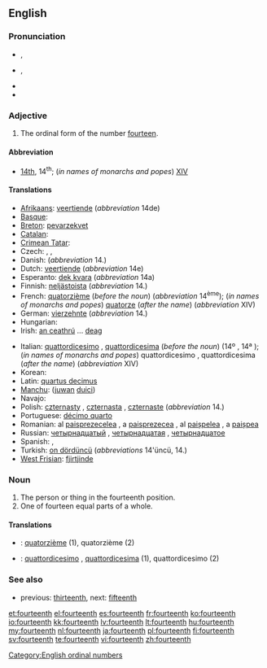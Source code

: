 ==English==

===Pronunciation===
* {{a|RP}} {{IPA|/ˌfɔːˈtiːnθ/}}, {{SAMPA|/%fO:"ti:nT/}}
* {{a|US}} {{IPA|/ˌfɔɹˈtiːnθ/}}, {{SAMPA|/%fOr"ti:nT/}}
* {{rhymes|iːnθ}}
* {{hyphenation|four|teenth}}

===Adjective===
{{en-adj|-}}

# The ordinal form of the number [[fourteen]].

====Abbreviation====
* [[14th]], 14<sup>th</sup>; (''in names of monarchs and popes'') [[XIV]]

====Translations====
{{trans-top|ordinal form of the number fourteen}}
* [[Afrikaans]]: [[veertiende]] (''abbreviation'' 14de)
* [[Basque]]: {{t|eu|hamalaugarren|xs=Basque}}
* [[Breton]]: [[pevarzekvet]]
* [[Catalan]]: {{t|ca|catorzè}}
* [[Crimean Tatar]]: {{tø|crh|on dörtünci}}
* Czech: {{t|cs|čtrnáctý|m}}, {{t|cs|čtrnáctá|f}}, {{t|cs|čtrnácté|n}}
* Danish: {{t|da|fjortende}} (''abbreviation'' 14.)
* Dutch: [[veertiende]] (''abbreviation'' 14e)
* Esperanto: [[dek kvara]] (''abbreviation'' 14a)
* Finnish: [[neljästoista]] (''abbreviation'' 14.)
* French: [[quatorzième]] (''before the noun'') (''abbreviation'' 14<sup>ème</sup>); (''in names of monarchs and popes'') [[quatorze]] (''after the name'') (''abbreviation'' XIV)
* German: [[vierzehnte]] (''abbreviation'' 14.)
* Hungarian: {{t+|hu|tizennegyedik}}
* Irish: [[an ceathrú]] ... [[deag]]
{{trans-mid}}
* Italian: [[quattordicesimo]] {{m}}, [[quattordicesima]] {{f}} (''before the noun'') (14º {{m}}, 14ª {{f}}); (''in names of monarchs and popes'') quattordicesimo {{m}}, quattordicesima {{f}} (''after the name'') (''abbreviation'' XIV)
* Korean: {{t|ko|열넷째|tr=yeolnetjjae|sc=Kore}}
* Latin: [[quartus decimus]]
* [[Manchu]]: ([[juwan]] [[duici]])
* Navajo: {{tø|nv|dį́į́ʼtsʼáadah góneʼ}}
* Polish: [[czternasty]] {{m}}, [[czternasta]] {{f}}, [[czternaste]] {{n}} (''abbreviation'' 14.)
* Portuguese: [[décimo quarto]]
* Romanian: al [[paisprezecelea]] {{m}}, a [[paisprezecea]] {{f}}, al [[paișpelea]] {{italbrac|m, informal}}, a [[paișpea]] {{italbrac|f, informal}}
* Russian: [[четырнадцатый]] {{m}}, [[четырнадцатая]] {{f}}, [[четырнадцатое]] {{n}}
* Spanish: {{t-|es|decimocuarto|m}}, {{t-|es|decimocuarta|f}}
* Turkish: [[on dördüncü]] (''abbreviations'' 14'üncü, 14.)
* [[West Frisian]]: [[fjirtjinde]]
{{trans-bottom}}

===Noun===
{{en-noun}}

# The person or thing in the fourteenth position.
# One of fourteen equal parts of a whole.

====Translations====
{{checktrans-top}}
* {{ttbc|French}}: [[quatorzième]] {{m|f}} (1), quatorzième {{m}} (2)
* {{ttbc|Italian}}: [[quattordicesimo]] {{m}}, [[quattordicesima]] {{f}} (1), quattordicesimo {{m}} (2)
{{trans-mid}}
{{trans-bottom}}

===See also===
* previous: [[thirteenth]], next: [[fifteenth]]

[[Category:English ordinal numbers]]

[[et:fourteenth]]
[[el:fourteenth]]
[[es:fourteenth]]
[[fr:fourteenth]]
[[ko:fourteenth]]
[[io:fourteenth]]
[[kk:fourteenth]]
[[lv:fourteenth]]
[[lt:fourteenth]]
[[hu:fourteenth]]
[[my:fourteenth]]
[[nl:fourteenth]]
[[ja:fourteenth]]
[[pl:fourteenth]]
[[fi:fourteenth]]
[[sv:fourteenth]]
[[te:fourteenth]]
[[vi:fourteenth]]
[[zh:fourteenth]]